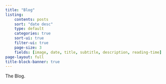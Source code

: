 ```yaml
---
title: "Blog"
listing:
    contents: posts
    sort: "date desc"
    type: default
    categories: true
    sort-ui: true
    filter-ui: true
    page-size: 3
    fields: [image, date, title, subtitle, description, reading-time]
page-layout: full
title-block-banner: true
---
```


The Blog.
